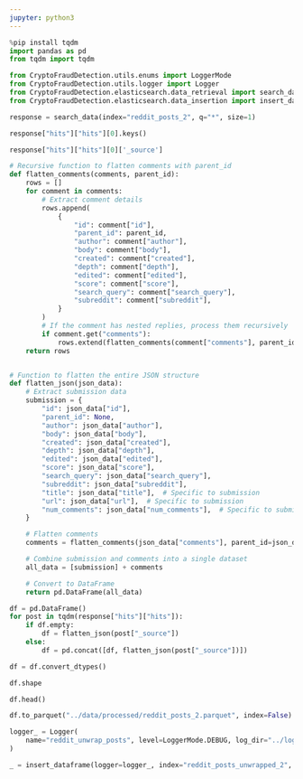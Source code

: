 ```yaml
---
jupyter: python3
---
```


```python
%pip install tqdm
import pandas as pd
from tqdm import tqdm

from CryptoFraudDetection.utils.enums import LoggerMode
from CryptoFraudDetection.utils.logger import Logger
from CryptoFraudDetection.elasticsearch.data_retrieval import search_data
from CryptoFraudDetection.elasticsearch.data_insertion import insert_dataframe
```

```python
response = search_data(index="reddit_posts_2", q="*", size=1)
```

```python
response["hits"]["hits"][0].keys()
```

```python
response["hits"]["hits"][0]['_source']
```

```python
# Recursive function to flatten comments with parent_id
def flatten_comments(comments, parent_id):
    rows = []
    for comment in comments:
        # Extract comment details
        rows.append(
            {
                "id": comment["id"],
                "parent_id": parent_id,
                "author": comment["author"],
                "body": comment["body"],
                "created": comment["created"],
                "depth": comment["depth"],
                "edited": comment["edited"],
                "score": comment["score"],
                "search_query": comment["search_query"],
                "subreddit": comment["subreddit"],
            }
        )
        # If the comment has nested replies, process them recursively
        if comment.get("comments"):
            rows.extend(flatten_comments(comment["comments"], parent_id=comment["id"]))
    return rows


# Function to flatten the entire JSON structure
def flatten_json(json_data):
    # Extract submission data
    submission = {
        "id": json_data["id"],
        "parent_id": None,
        "author": json_data["author"],
        "body": json_data["body"],
        "created": json_data["created"],
        "depth": json_data["depth"],
        "edited": json_data["edited"],
        "score": json_data["score"],
        "search_query": json_data["search_query"],
        "subreddit": json_data["subreddit"],
        "title": json_data["title"],  # Specific to submission
        "url": json_data["url"],  # Specific to submission
        "num_comments": json_data["num_comments"],  # Specific to submission
    }

    # Flatten comments
    comments = flatten_comments(json_data["comments"], parent_id=json_data["id"])

    # Combine submission and comments into a single dataset
    all_data = [submission] + comments

    # Convert to DataFrame
    return pd.DataFrame(all_data)
```

```python
df = pd.DataFrame()
for post in tqdm(response["hits"]["hits"]):
    if df.empty:
        df = flatten_json(post["_source"])
    else:
        df = pd.concat([df, flatten_json(post["_source"])])

df = df.convert_dtypes()
```

```python
df.shape
```

```python
df.head()
```

```python
df.to_parquet("../data/processed/reddit_posts_2.parquet", index=False)
```

```python
logger_ = Logger(
    name="reddit_unwrap_posts", level=LoggerMode.DEBUG, log_dir="../logs"
)

_ = insert_dataframe(logger=logger_, index="reddit_posts_unwrapped_2", df=df)
```

